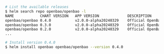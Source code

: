```sh
# List the available releases
$ helm search repo openbao/openbao -l
NAME            CHART VERSION   APP VERSION             DESCRIPTION
openbao/openbao 0.4.0           v2.0.0-alpha20240329    Official OpenBao Chart
openbao/openbao 0.3.0           v2.0.0-alpha20240329    Official OpenBao Chart
openbao/openbao 0.2.0           v2.0.0-alpha20240329    Official OpenBao Chart
...

# Install version 0.4.0
$ helm install openbao openbao/openbao --version 0.4.0
```
